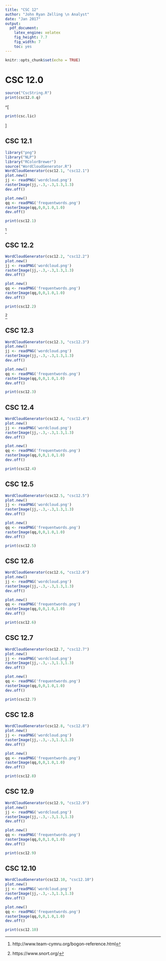 ```yaml
---
title: "CSC 12"
author: "John Ryan Zelling \n Analyst"
date: "Jan 2017"
output: 
  pdf_document: 
    latex_engine: xelatex
    fig_height: 7.7
    fig_width: 7
    toc: yes
---
```


```r
knitr::opts_chunk$set(echo = TRUE)
```

<!-- ===== -->
<!-- TITLE -->
<!-- ===== -->

# CSC 12.0

```r
source("CscString.R")
print(csc12.0.q)
```

^[
```r
print(csc.lic)
```
]

<!-- ===== -->
<!-- PAGES -->
<!-- ===== -->

<P style="page-break-before: always"> \pagebreak

## CSC 12.1
```r
library("png")
library("NLP")
library("RColorBrewer")
source("WordCloudGenerator.R")
WordCloudGenerator(csc12.1, "csc12.1")
plot.new()
jj <- readPNG('wordcloud.png')
rasterImage(jj,-.3,-.3,1.3,1.3)
dev.off()
```

```r
plot.new()
qq <- readPNG('frequentwords.png')
rasterImage(qq,0,0,1.0,1.0)
dev.off()

print(csc12.1)
```

^[http://www.team-cymru.org/bogon-reference.html]

<P style="page-break-before: always"> \pagebreak

## CSC 12.2
```r
WordCloudGenerator(csc12.2, "csc12.2")
plot.new()
jj <- readPNG('wordcloud.png')
rasterImage(jj,-.3,-.3,1.3,1.3)
dev.off()
```

```r
plot.new()
qq <- readPNG('frequentwords.png')
rasterImage(qq,0,0,1.0,1.0)
dev.off()

print(csc12.2)
```

^[https://www.snort.org/]

<P style="page-break-before: always"> \pagebreak

## CSC 12.3
```r
WordCloudGenerator(csc12.3, "csc12.3")
plot.new()
jj <- readPNG('wordcloud.png')
rasterImage(jj,-.3,-.3,1.3,1.3)
dev.off()
```

```r
plot.new()
qq <- readPNG('frequentwords.png')
rasterImage(qq,0,0,1.0,1.0)
dev.off()

print(csc12.3)
```

<P style="page-break-before: always"> \pagebreak

## CSC 12.4
```r
WordCloudGenerator(csc12.4, "csc12.4")
plot.new()
jj <- readPNG('wordcloud.png')
rasterImage(jj,-.3,-.3,1.3,1.3)
dev.off()
```

```r
plot.new()
qq <- readPNG('frequentwords.png')
rasterImage(qq,0,0,1.0,1.0)
dev.off()

print(csc12.4)
```

<P style="page-break-before: always"> \pagebreak

## CSC 12.5
```r
WordCloudGenerator(csc12.5, "csc12.5")
plot.new()
jj <- readPNG('wordcloud.png')
rasterImage(jj,-.3,-.3,1.3,1.3)
dev.off()
```

```r
plot.new()
qq <- readPNG('frequentwords.png')
rasterImage(qq,0,0,1.0,1.0)
dev.off()

print(csc12.5)
```

<P style="page-break-before: always"> \pagebreak

## CSC 12.6
```r
WordCloudGenerator(csc12.6, "csc12.6")
plot.new()
jj <- readPNG('wordcloud.png')
rasterImage(jj,-.3,-.3,1.3,1.3)
dev.off()
```

```r
plot.new()
qq <- readPNG('frequentwords.png')
rasterImage(qq,0,0,1.0,1.0)
dev.off()

print(csc12.6)
```

<P style="page-break-before: always"> \pagebreak

## CSC 12.7
```r
WordCloudGenerator(csc12.7, "csc12.7")
plot.new()
jj <- readPNG('wordcloud.png')
rasterImage(jj,-.3,-.3,1.3,1.3)
dev.off()
```

```r
plot.new()
qq <- readPNG('frequentwords.png')
rasterImage(qq,0,0,1.0,1.0)
dev.off()

print(csc12.7)
```

<P style="page-break-before: always"> \pagebreak

## CSC 12.8
```r
WordCloudGenerator(csc12.8, "csc12.8")
plot.new()
jj <- readPNG('wordcloud.png')
rasterImage(jj,-.3,-.3,1.3,1.3)
dev.off()
```

```r
plot.new()
qq <- readPNG('frequentwords.png')
rasterImage(qq,0,0,1.0,1.0)
dev.off()

print(csc12.8)
```

<P style="page-break-before: always"> \pagebreak

## CSC 12.9
```r
WordCloudGenerator(csc12.9, "csc12.9")
plot.new()
jj <- readPNG('wordcloud.png')
rasterImage(jj,-.3,-.3,1.3,1.3)
dev.off()
```

```r
plot.new()
qq <- readPNG('frequentwords.png')
rasterImage(qq,0,0,1.0,1.0)
dev.off()

print(csc12.9)
```

<P style="page-break-before: always"> \pagebreak

## CSC 12.10
```r
WordCloudGenerator(csc12.10, "csc12.10")
plot.new()
jj <- readPNG('wordcloud.png')
rasterImage(jj,-.3,-.3,1.3,1.3)
dev.off()
```

```r
plot.new()
qq <- readPNG('frequentwords.png')
rasterImage(qq,0,0,1.0,1.0)
dev.off()

print(csc12.10)
```
